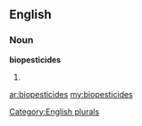 ==English==

===Noun===
'''biopesticides'''

# {{plural of|[[biopesticide]]}}

[[Category:English plurals]]

[[ar:biopesticides]]
[[my:biopesticides]]